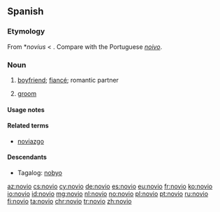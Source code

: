 ==Spanish==

===Etymology===
From {{etyl|VL.|es}} *''novius'' < {{etyl|la|es}} {{m|la|novus||new}}. Compare with the Portuguese ''[[noivo]]''.

===Noun===
{{es-noun|m|f=novia}}

# [[boyfriend]]; [[fiancé]]; romantic partner
# {{label|es|wedding}} [[groom]]

====Usage notes====
{{es-note-noun-mf}}

====Related terms====
* [[noviazgo]] {{g|m}}

====Descendants====
* Tagalog: [[nobyo]]

[[az:novio]]
[[cs:novio]]
[[cy:novio]]
[[de:novio]]
[[es:novio]]
[[eu:novio]]
[[fr:novio]]
[[ko:novio]]
[[io:novio]]
[[id:novio]]
[[mg:novio]]
[[nl:novio]]
[[no:novio]]
[[pl:novio]]
[[pt:novio]]
[[ru:novio]]
[[fi:novio]]
[[ta:novio]]
[[chr:novio]]
[[tr:novio]]
[[zh:novio]]